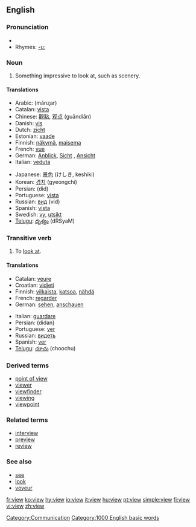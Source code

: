 ==English==

{{rank|late|bed|living|531|view|although|knowledge|hath}}

===Pronunciation===
* {{IPA|/vjʉː/}}
* Rhymes: [[Rhymes:English:-uː|-uː]]

===Noun===
{{en-noun-reg}}

# Something impressive to look at, such as scenery.

====Translations====
{{top}}
*Arabic: {{ARchar|[[منظر]]}} (mánʐar)
*Catalan: [[vista]] {{f}}
*Chinese: [[觀點]], [[观点]] (guāndiǎn)
*Danish: [[vis#Danish|vis]]
*Dutch: [[zicht]]
*Estonian: [[vaade]]
*Finnish: [[näkymä]], [[maisema]]
*French: [[vue]] {{f}}
*German: [[Anblick]], [[Sicht]] {{f}}, [[Ansicht]] {{f}}
*Italian: [[veduta]] {{f}}
{{mid}}
*Japanese: [[景色]] (けしき, keshiki)
*Korean: [[경치]] (gyeongchi)
*Persian: {{FAchar|[[دید]]}} (did)
*Portuguese: [[vista]] {{f}}
*Russian: [[вид]] (vid) {{m}}
*Spanish: [[vista]] {{f}}
*Swedish: [[vy]], [[utsikt]]
*[[Telugu]]: [[దృశ్యం]] (dRSyaM)
{{bottom}}

===Transitive verb===
{{en-verb}}

# To [[look at]].

====Translations====
{{top}}
*Catalan: [[veure]]
*Croatian: [[vidjeti]]
*Finnish: [[vilkaista]], [[katsoa]], [[nähdä]]
*French: [[regarder]]
*German: [[sehen]], [[anschauen]]
{{mid}}
*Italian: [[guardare]]
*Persian: {{FAchar|[[دیدن]]}} (didan)
*Portuguese: [[ver]]
*Russian: [[видеть]]
*Spanish: [[ver]]
*[[Telugu]]: [[చూచు]] (choochu)
{{bottom}}

===Derived terms===
*[[point of view]]
*[[viewer]]
*[[viewfinder]]
*[[viewing]]<!--noun, as in "a viewing of a property"-->
*[[viewpoint]]

===Related terms===
*[[interview]]
*[[preview]]
*[[review]]

===See also===
*[[see]]
*[[look]]
*[[voyeur]]

[[Category:Communication]]
[[Category:1000 English basic words]]

[[fr:view]]
[[ko:view]]
[[hy:view]]
[[io:view]]
[[it:view]]
[[hu:view]]
[[pt:view]]
[[simple:view]]
[[fi:view]]
[[vi:view]]
[[zh:view]]